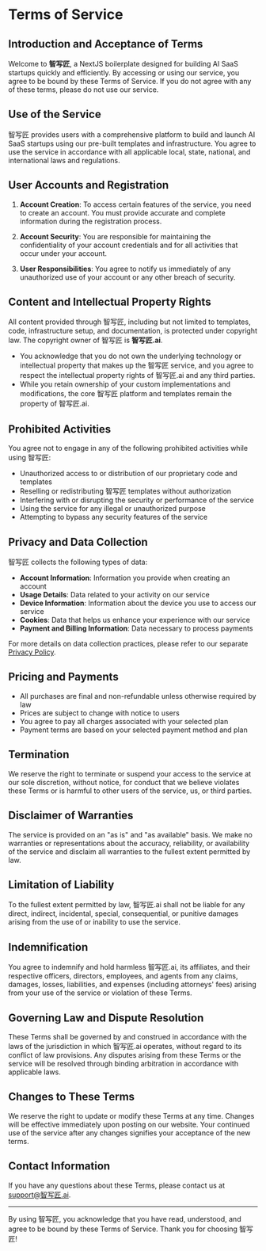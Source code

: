 # Terms of Service

## Introduction and Acceptance of Terms

Welcome to **智写匠**, a NextJS boilerplate designed for building AI SaaS startups quickly and efficiently. By accessing or using our service, you agree to be bound by these Terms of Service. If you do not agree with any of these terms, please do not use our service.

## Use of the Service

智写匠 provides users with a comprehensive platform to build and launch AI SaaS startups using our pre-built templates and infrastructure. You agree to use the service in accordance with all applicable local, state, national, and international laws and regulations.

## User Accounts and Registration

1. **Account Creation**: To access certain features of the service, you need to create an account. You must provide accurate and complete information during the registration process.

2. **Account Security**: You are responsible for maintaining the confidentiality of your account credentials and for all activities that occur under your account.

3. **User Responsibilities**: You agree to notify us immediately of any unauthorized use of your account or any other breach of security.

## Content and Intellectual Property Rights

All content provided through 智写匠, including but not limited to templates, code, infrastructure setup, and documentation, is protected under copyright law. The copyright owner of 智写匠 is **智写匠.ai**.

- You acknowledge that you do not own the underlying technology or intellectual property that makes up the 智写匠 service, and you agree to respect the intellectual property rights of 智写匠.ai and any third parties.
- While you retain ownership of your custom implementations and modifications, the core 智写匠 platform and templates remain the property of 智写匠.ai.

## Prohibited Activities

You agree not to engage in any of the following prohibited activities while using 智写匠:

- Unauthorized access to or distribution of our proprietary code and templates
- Reselling or redistributing 智写匠 templates without authorization
- Interfering with or disrupting the security or performance of the service
- Using the service for any illegal or unauthorized purpose
- Attempting to bypass any security features of the service

## Privacy and Data Collection

智写匠 collects the following types of data:

- **Account Information**: Information you provide when creating an account
- **Usage Details**: Data related to your activity on our service
- **Device Information**: Information about the device you use to access our service
- **Cookies**: Data that helps us enhance your experience with our service
- **Payment and Billing Information**: Data necessary to process payments

For more details on data collection practices, please refer to our separate [Privacy Policy](/privacy-policy).

## Pricing and Payments

- All purchases are final and non-refundable unless otherwise required by law
- Prices are subject to change with notice to users
- You agree to pay all charges associated with your selected plan
- Payment terms are based on your selected payment method and plan

## Termination

We reserve the right to terminate or suspend your access to the service at our sole discretion, without notice, for conduct that we believe violates these Terms or is harmful to other users of the service, us, or third parties.

## Disclaimer of Warranties

The service is provided on an "as is" and "as available" basis. We make no warranties or representations about the accuracy, reliability, or availability of the service and disclaim all warranties to the fullest extent permitted by law.

## Limitation of Liability

To the fullest extent permitted by law, 智写匠.ai shall not be liable for any direct, indirect, incidental, special, consequential, or punitive damages arising from the use of or inability to use the service.

## Indemnification

You agree to indemnify and hold harmless 智写匠.ai, its affiliates, and their respective officers, directors, employees, and agents from any claims, damages, losses, liabilities, and expenses (including attorneys' fees) arising from your use of the service or violation of these Terms.

## Governing Law and Dispute Resolution

These Terms shall be governed by and construed in accordance with the laws of the jurisdiction in which 智写匠.ai operates, without regard to its conflict of law provisions. Any disputes arising from these Terms or the service will be resolved through binding arbitration in accordance with applicable laws.

## Changes to These Terms

We reserve the right to update or modify these Terms at any time. Changes will be effective immediately upon posting on our website. Your continued use of the service after any changes signifies your acceptance of the new terms.

## Contact Information

If you have any questions about these Terms, please contact us at [support@智写匠.ai](mailto:support@智写匠.ai).

---

By using 智写匠, you acknowledge that you have read, understood, and agree to be bound by these Terms of Service. Thank you for choosing 智写匠!
